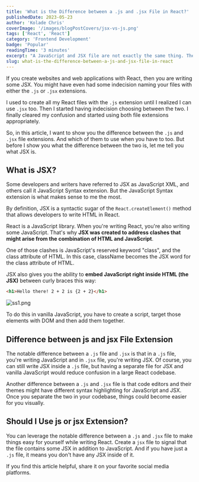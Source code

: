 ```yaml
---
title: 'What is the Difference between a .js and .jsx File in React?'
publishedDate: 2023-05-23
author: 'Kolade Chris'
coverImage: '/images/blogPostCovers/jsx-vs-js.png'
tags: ['React', 'React']
category: 'Frontend Development'
badge: 'Popular'
readingTime: '3 minutes'
excerpt: "A JavaScript and JSX file are not exactly the same thing. There's one notable difference between them you can learn of in this article."
slug: what-is-the-difference-between-a-js-and-jsx-file-in-react
---
```



If you create websites and web applications with React, then you are writing some JSX. You might have even had some indecision naming your files with either the `.js` or `.jsx` extensions.

I used to create all my React files with the `.js` extension until I realized I can use `.jsx` too. Then I started having indecision choosing between the two. I finally cleared my confusion and started using both file extensions appropriately.

So, in this article, I want to show you the difference between the `.js` and `.jsx` file extensions. And which of them to use when you have to too. But before I show you what the difference between the two is, let me tell you what JSX is.

## What is JSX?

Some developers and writers have referred to JSX as JavaScript XML, and others call it JavaScript Syntax extension. But the JavaScript Syntax extension is what makes sense to me the most.

By definition, JSX is a syntactic sugar of the `React.createElement()` method that allows developers to write HTML in React.

React is a JavaScript library. When you're writing React, you're also writing some JavaScript. That's why **JSX was created to address clashes that might arise from the combination of HTML and JavaScript**.

One of those clashes is JavaScript's reserved keyword "class", and the class attribute of HTML. In this case, className becomes the JSX word for the class attribute of HTML.

JSX also gives you the ability to **embed JavaScript right inside HTML (the JSX)** between curly braces this way:

```html
<h1>Hello there! 2 + 2 is {2 + 2}</h1>
```

![ss1.png](https://media.graphassets.com/6oCjp49uSpa9lFm271UD)

To do this in vanilla JavaScript, you have to create a script, target those elements with DOM and then add them together.

## Difference between js and jsx File Extension

The notable difference between a `.js` file and `.jsx` is that in a `.js` file, you're writing JavaScript and in `.jsx` file, you're writing JSX. Of course, you can still write JSX inside a `.js` file, but having a separate file for JSX and vanilla JavaScript would reduce confusion in a large React codebase.

Another difference between a `.js` and `.jsx` file is that code editors and their themes might have different syntax highlighting for JavaScript and JSX. Once you separate the two in your codebase, things could become easier for you visually.

<NewsletterFrameInPost />

## Should I Use js or jsx Extension?

You can leverage the notable difference between a `.js` and `.jsx` file to make things easy for yourself while writing React. Create a `jsx` file to signal that the file contains some JSX in addition to JavaScript. And if you have just a `.js` file, it means you don't have any JSX inside of it.

If you find this article helpful, share it on your favorite social media platforms.
